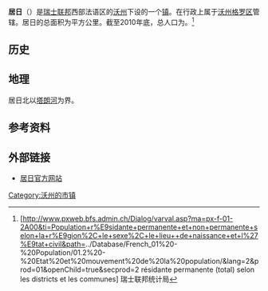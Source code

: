 {{瑞士市镇信息框
 | 市镇名称= 居日
 | 原文名称             = {{lang|fr|Cugy}}
 | 图片                = Cugy.JPG
 | 纹章 = Cugy VD.jpg
 | 语言                   = [[法语|法语]]
 | 所属州               = 沃州
 | iso-code-region = 
 | 所属区               = [[沃州格罗区|沃州格罗区]]
 | lat_d=46|lat_m=35|lat_NS=N|long_d=6|long_m=38|long_EW=E
 | 邮政编码        = 1053
 | 市镇代码        = 5516
 | 面积                 = {{smn|2.90|5|100}}
 | 平均海拔        =  710
 | 人口               = {{smn|2267|6}}
 | 主页  = www.cugy-vd.ch
 | 市镇长           = Raymond Bron
 | 相邻市镇             = 
 | 友好城市             = 
|地图文件             = Karte Gemeinde Cugy 2011.png
|}}
'''居日'''（{{lang-fr|Cugy}}）是[[瑞士联邦|瑞士联邦]]西部法语区的[[沃州|沃州]]下设的一个[[瑞士市镇|镇]]。在行政上属于[[沃州格罗区|沃州格罗区]]管辖。居日的总面积为{{smn|2.90|5|100}}平方公里。截至2010年底，总人口为{{smn|2267|6}}。<ref>{{fr}}[http://www.pxweb.bfs.admin.ch/Dialog/varval.asp?ma=px-f-01-2A00&ti=Population+r%E9sidante+permanente+et+non+permanente+selon+la+r%E9gion%2C+le+sexe%2C+le+lieu++de+naissance+et+l%27%E9tat+civil&path=../Database/French_01%20-%20Population/01.2%20-%20Etat%20et%20mouvement%20de%20la%20population/&lang=2&prod=01&openChild=true&secprod=2 résidante permanente (total) selon les districts et les communes] {{Wayback|url=http://www.pxweb.bfs.admin.ch/Dialog/varval.asp?ma=px-f-01-2A00&ti=Population+r%E9sidante+permanente+et+non+permanente+selon+la+r%E9gion%2C+le+sexe%2C+le+lieu++de+naissance+et+l%27%E9tat+civil&path=..%2FDatabase%2FFrench_01%20-%20Population%2F01.2%20-%20Etat%20et%20mouvement%20de%20la%20population%2F&lang=2&prod=01&openChild=true&secprod=2 |date=20150102165023 }} 瑞士联邦统计局</ref>

==历史==

==地理==
居日北以[[塔朗河|塔朗河]]为界。

==参考资料==
{{reflist}}

==外部链接==
*{{fr}}[http://www.cugy-vd.ch 居日官方网站] {{Wayback|url=http://www.cugy-vd.ch/ |date=20131207181356 }}

{{DEFAULTSORT:Cugy}}
{{沃州格罗区行政区划}}
[[Category:沃州的市镇|Category:沃州的市镇]]